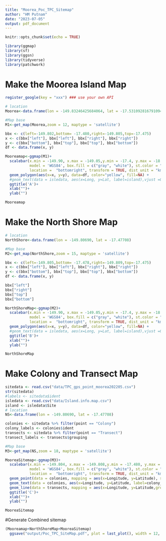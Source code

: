 ```yaml
---
title: "Moorea_Poc_TPC_Sitemap"
author: "HM Putnam"
date: "2023-07-05"
output: pdf_document
---
```


```r
knitr::opts_chunk$set(echo = TRUE)
```


```r
library(ggmap)
library(sf)
library(ggsn)
library(tidyverse)
library(patchwork)
```

# Make the Moorea Island Map
```r
register_google(key = "xxx") ### use your own API

# location
Moorea<-data.frame(lon = -149.83246425684064, lat = -17.531092816791094)

#Map base
M1<-get_map(Moorea,zoom = 12, maptype = 'satellite')

bbx <- c(left=-149.802,bottom= -17.480,right=-149.805,top=-17.475)
x <- c(bbx["left"], bbx["left"], bbx["right"], bbx["right"])
y <- c(bbx["bottom"], bbx["top"], bbx["top"], bbx["bottom"])
df <- data.frame(x, y)

Mooreamap<-ggmap(M1)+
  scalebar(x.min = -149.90, x.max = -149.05,y.min = -17.4, y.max = -18.0,
           model = 'WGS84', box.fill = c("gray", "white"), st.color = "white",
           location =  "bottomright", transform = TRUE, dist_unit = "km", dist = 10) +
  geom_polygon(aes(x=x, y=y), data=df, color="yellow", fill=NA) +
  #geom_text(data = isledata, aes(x=Long, y=Lat, label=island),vjust =0,size=4, color = 'yellow')+
  ggtitle('A')+
  xlab("")+
  ylab("")

Mooreamap

```
# Make the North Shore Map
```r

# location
NorthShore<-data.frame(lon = -149.80690, lat = -17.47708)

#Map base
M2<-get_map(NorthShore,zoom = 15, maptype = 'satellite')

bbx <- c(left=-149.805,bottom= -17.478,right=-149.809,top=-17.475)
x <- c(bbx["left"], bbx["left"], bbx["right"], bbx["right"])
y <- c(bbx["bottom"], bbx["top"], bbx["top"], bbx["bottom"])
df <- data.frame(x, y)

bbx["left"]
bbx["right"]
bbx["top"]
bbx["bottom"]

NorthShoreMap<-ggmap(M2)+
  scalebar(x.min = -149.90, x.max = -149.05,y.min = -17.4, y.max = -18.0,
           model = 'WGS84', box.fill = c("gray", "white"), st.color = "white",
           location =  "bottomright", transform = TRUE, dist_unit = "km", dist = 10) +
  geom_polygon(aes(x=x, y=y), data=df, color="yellow", fill=NA) +
  #geom_text(data = isledata, aes(x=Long, y=Lat, label=island),vjust =0,size=4, color = 'yellow')+
  ggtitle('B')+
  xlab("")+
  ylab("")

NorthShoreMap

```


# Make Colony and Transect Map
```r
sitedata <- read.csv("data/TPC_gps_point_moorea202205.csv")
str(sitedata)
#labels <- sitedata$ident
isledata <- read.csv("data/Island.info.map.csv")
island <- isledata$Site
# location
NS<-data.frame(lon = -149.80690, lat = -17.47708)

colonies <- sitedata %>% filter(point == "Colony")
colony_labels <- colonies$ident
transects <- sitedata %>% filter(point == "Transect")
transect_labels <- transects$grouping

#Map base
M3<-get_map(NS,zoom = 18, maptype = 'satellite')

MooreaSitemap<-ggmap(M3)+
  scalebar(x.min = -149.804, x.max = -149.808,y.min = -17.480, y.max = -17.475,
           model = 'WGS84', box.fill = c("gray", "white"), st.color = "white",
           location =  "bottomright", transform = TRUE, dist_unit = "km", dist = 1) +
  geom_point(data = colonies, mapping = aes(x=Longitude, y=Latitude), size=0.5, color="yellow")+
  geom_text(data = colonies, aes(x=Longitude, y=Latitude, label=colony_labels),vjust = -2,size=1, color="yellow")+
  geom_line(data = transects, mapping = aes(x=Longitude, y=Latitude,group=grouping), size=0.5, color="black")+
  ggtitle('C')+
  xlab("")+
  ylab("")

MooreaSitemap

```


#Generate Combined sitemap
```r
(Mooreamap+NorthShoreMap+MooreaSitemap) 
  ggsave("output/Poc_TPC_SiteMap.pdf", plot = last_plot(), width = 12, height = 6)

```